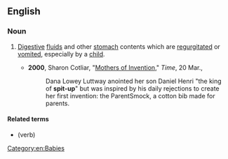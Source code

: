 {{also|spit up}}
==English==

===Noun===
{{en-noun|~}}

# {{lb|en|informal}} [[digestive|Digestive]] [[fluid]]s and other [[stomach]] contents which are [[regurgitate]]d or [[vomit]]ed, especially by a [[child]].
#* '''2000''', Sharon Cotliar, "[https://web.archive.org/web/20101122060731/http://www.time.com/time/magazine/article/0,9171,996404,00.html Mothers of Invention]," ''Time'', 20 Mar.,
#*: Dana Lowey Luttway anointed her son Daniel Henri "the king of '''spit-up'''" but was inspired by his daily rejections to create her first invention: the ParentSmock, a cotton bib made for parents.

====Related terms====
* {{l|en|spit up}} (verb)

[[Category:en:Babies]]